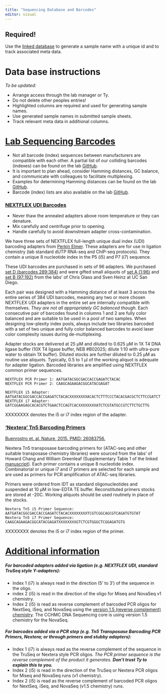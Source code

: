 ```yaml
---
title: "Sequencing Database and Barcodes"
editor: visual
---
```


::: callout-important
# Required!

Use the [linked database](https://docs.google.com/spreadsheets/d/15NMOWsKdL7QIupXOQ3CLYt0YsTYBMaimaXhoMHbe-8w/edit?usp=sharing) to generate a sample name with a unique id and to track associated meta data.
:::

# Data base instructions

*To be updated:*

-   Arrange access through the lab manager or Ty.
-   Do not delete other peoples entries!
-   Highlighted columns are required and used for generating sample names.
-   Use generated sample names in submitted sample sheets.
-   Track relevant meta data in additional columns.

# [Lab Sequencing Barcodes](https://docs.google.com/spreadsheets/d/109S5mDFF2S8gghYd7Q-zsrvwM2nfUP9SjjCCN-za5Og/edit?usp=sharing)

::: callout-important
-   Not all barcode (index) sequences between manufacturers are compatible with each other. A partial list of our colliding barcodes (indexes) can be found on the lab [GitHub](https://github.com/ty-troutman/labSequencingBarcodes).
-   It is important to plan ahead, consider Hamming distances, GC balance, and communicate with colleagues to facilitate multiplexing.
-   Examples for determining Hamming distances can be found on the lab [GitHub](https://github.com/ty-troutman/labSequencingBarcodes/blob/main/code/hammingDistanceCalculation.md).
-   Barcode (index) lists are also available on the lab [GitHub](https://github.com/ty-troutman/labSequencingBarcodes/tree/main/barcodes).
:::

### [NEXTFLEX UDI Barcodes](https://github.com/ty-troutman/labSequencingBarcodes/blob/main/data/NEXTflex_UDI_Index_Sequences_v21.06_v1-New.xlsx)

::: callout-important
-   Never thaw the annealed adapters above room temperature or they can denature.
-   Mix carefully and centrifuge prior to opening.
-   Handle carefully to avoid downstream adapter cross-contamination.
:::

We have three sets of NEXTFLEX full-length unique dual index (UDI) barcoding adapters from [Perkin Elmer](https://perkinelmer-appliedgenomics.com/home/products/library-preparation-kits/nextflex-ngs-barcodes/nextflex-unique-dual-index-barcodes/nextflex-udi-adapters/). These adapters are for use in ligation chemistry (lab standard dUTP RNA-seq and ChIP-seq protocols). They contain a unique 8 nucleotide index in the P5 (i5) and P7 (i7) sequence.

These UDI barcodes are purchased in sets of 96 adapters. We purchased [set D (barcodes 289:384)](https://perkinelmer-appliedgenomics.com/wp-content/uploads/2020/12/514153-NEXTflex-Unique-Dual-Index-Barcodes-Set-D_V20-11.pdf) and were gifted small aliquots of [set A (1:96)](https://perkinelmer-appliedgenomics.com/wp-content/uploads/2021/11/514150-NEXTflex-Unique-Dual-Index-Barcodes-21-06-SetA_1121.pdf) and [set B (97:192)](https://perkinelmer-appliedgenomics.com/wp-content/uploads/2020/12/514151-NEXTflex-Unique-Dual-Index-Barcodes-Set-B-V20-11.pdf) from the labs' of Chris Glass and Sven Heinz at UC San Diego.

Each pair was designed with a Hamming distance of at least 3 across the entire series of 384 UDI barcodes, meaning any two or more chosen NEXTFLEX UDI adapters in the entire set are internally compatible with themselves. *They are not all appropriately GC balanced though.* Each consecutive pair of barcodes found in columns 1 and 2 are fully color balanced and are suitable to be used in a pool of two samples. When designing low-plexity index pools, always include two libraries barcoded with a set of two unique and fully color balanced barcodes to avoid laser color complexity issues during de-multiplexing.

Adapter stocks are delivered at 25 µM and diluted to 0.625 µM in 1X T4 DNA ligase buffer (10X T4 ligase buffer, NEB #B0202S; dilute 1:10 with ultra-pure water to obtain 1X buffer). Diluted stocks are further diluted to 0.25 µM as routine use aliquots. Typically, 0.5 to 1 µl of the working aliquot is adequate for adapter ligation. Barcoded libraries are amplified using NEXTFLEX common primer sequences.

    NEXTFLEX PCR Primer 1: AATGATACGGCGACCACCGAGATCTACAC 
    NEXTFLEX PCR Primer 2: CAAGCAGAAGACGGCATACGAGAT

    NEXTFLEX i5 Adapter: AATGATACGGCGACCACCGAGATCTACACXXXXXXXXACACTCTTTCCCTACACGACGCTCTTCCGATCT
    NEXTFLEX i7 Adapter: GATCGGAAGAGCACACGTCTGAACTCCAGTCACXXXXXXXXATCTCGTATGCCGTCTTCTGCTTG

::: callout-note
XXXXXXXX denotes the i5 or i7 index region of the adapter.
:::

### ['Nextera' Tn5 Barcoding Primers](https://github.com/ty-troutman/labSequencingBarcodes/blob/main/data/41586_2015_BFnature14590_MOESM36_ESM.xlsx)

[Buenrostro et. al. Nature, 2015. PMID: 26083756.](https://pubmed.ncbi.nlm.nih.gov/26083756/)

Nextera Tn5 transposase barcoding primers for (ATAC-seq and other suitable transposase chemistry libraries) were sourced from the labs' of Howard Chang and William Greenleaf (Supplementary Table 1 of the linked [manuscript](https://pubmed.ncbi.nlm.nih.gov/26083756/)). Each primer contains a unique 8 nucleotide index. Combinatorial or unique i7 and i7 primers are selected for each sample and are used as primers for PCR amplification of ATAC-seq libraries.

Primers were ordered from IDT as standard oligonucleotides and suspended at 10 µM in low-EDTA TE buffer. Reconstituted primers stocks are stored at -20C. Working aliquots should be used routinely in place of the stocks.

    Nextera Tn5 i5 Primer Sequence: AATGATACGGCGACCACCGAGATCTACACXXXXXXXXTCGTCGGCAGCGTCAGATGTGTAT
    Nextera Tn5 i7 Primer Sequence: CAAGCAGAAGACGGCATACGAGATXXXXXXXXGTCTCGTGGGCTCGGAGATGTG

::: callout-note
XXXXXXXX denotes the i5 or i7 index region of the primer.
:::

# [Additional information](https://dnatech.genomecenter.ucdavis.edu/faqs/how-should-i-submit-the-barcode-sequence-information-in-which-direction-will-they-be-sequenced/)

##### For barcoded adapters added via ligation (e.g. NEXTFLEX UDI, standard TruSeq style Y-adapters):

-   Index 1 (i7) is always read in the direction (5' to 3′) of the sequence in the oligo.
-   index 2 (i5) is read in the direction of the oligo for Miseq and NovaSeq v1 chemistry.
-   Index 2 (i5) is read as reverse complement of barcoded PCR oligos for NextSeq, iSeq, and NovaSeq using the [version 1.5 (reverse complement) chemistry](https://sapac.support.illumina.com/bulletins/2020/11/introducing-the-novaseq--6000-v1-5-reagents.html). The CCHMC DNA Sequencing core is using version 1.5 chemistry for the NovaSeq.

##### For barcodes added via a PCR step (e.g. Tn5 Transposase Barcoding PCR Primers, Nextera; or through primers and stubby adapters):

-   Index 1 (i7) is always read as the reverse complement of the sequence in the TruSeq or Nextera style PCR oligos. *The PCR primer sequence is the reverse complement of the product it generates. **Don't trust Ty to explain this to you.***
-   Index 2 (i5) is read in the direction of the TruSeq or Nextera PCR oligos for Miseq and NovaSeq runs (v1 chemistry).
-   Index 2 (i5) is read as the reverse complement of barcoded PCR oligos for NextSeq, iSeq, and NovaSeq (v1.5 chemistry) runs.
